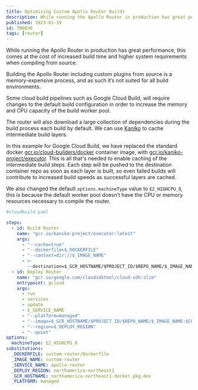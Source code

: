 ```yaml
---
title: Optimizing Custom Apollo Router Builds
description: While running the Apollo Router in production has great performance, this comes at the cost of increased build time and higher system requirements when compiling from source.
published: 2023-01-19
id: TN0030
tags: [router]
---
```


While running the Apollo Router in production has great performance, this comes at the cost of increased build time and higher system requirements when compiling from source.

Building the Apollo Router including custom plugins from source is a memory-expensive process, and as such it’s not suited for all build environments.

Some cloud build pipelines such as Google Cloud Build, will require changes to the default build configuration in order to increase the memory and CPU capacity of the build worker pool.

The router will also download a large collection of dependencies during the build process each build by default. We can use [Kaniko](https://github.com/GoogleContainerTools/kaniko) to cache intermediate build layers.

In this example for Google Cloud Build, we have replaced the standard docker [gcr.io/cloud-builders/docker](http://gcr.io/cloud-builders/docker) container image, with [gcr.io/kaniko-project/executor](http://gcr.io/kaniko-project/executor).
This is all that's needed to enable caching of the intermediate build steps. Each step will be pushed to the destination container repo as soon as each layer is built, so even failed builds will contribute to increased build speeds as successful layers are cached.

We also changed the default `options.machineType` value to `E2_HIGHCPU_8`, this is because the default worker pool doesn’t have the CPU or memory resources necessary to compile the router.

```yaml
#cloudbuild.yaml

steps:
  - id: Build Router
    name: "gcr.io/kaniko-project/executor:latest"
    args:
      - "--cache=true"
      - "--dockerfile=$_DOCKERFILE"
      - "--context=dir://$_IMAGE_NAME"
      - >-
        --destination=$_GCR_HOSTNAME/$PROJECT_ID/$REPO_NAME/$_IMAGE_NAME:$COMMIT_SHA
  - id: Deploy Router
    name: "gcr.io/google.com/cloudsdktool/cloud-sdk:slim"
    entrypoint: gcloud
    args:
      - run
      - services
      - update
      - $_SERVICE_NAME
      - "--platform=managed"
      - "--image=$_GCR_HOSTNAME/$PROJECT_ID/$REPO_NAME/$_IMAGE_NAME:$COMMIT_SHA"
      - "--region=$_DEPLOY_REGION"
      - "--quiet"
options:
  machineType: E2_HIGHCPU_8
substitutions:
  _DOCKERFILE: custom-router/Dockerfile
  _IMAGE_NAME: custom-router
  _SERVICE_NAME: apollo-router
  _DEPLOY_REGION: northamerica-northeast1
  _GCR_HOSTNAME: northamerica-northeast1-docker.pkg.dev
  _PLATFORM: managed
```
